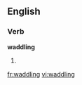 
==English==

===Verb===
'''waddling'''

# {{present participle of|[[waddle]]}}

{{anagrams:en/addgilnw}}
[[fr:waddling]]
[[vi:waddling]]